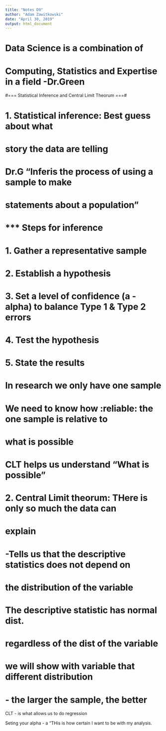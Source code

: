---
title: "Notes D9"
author: "Adam Zawitkowski"
date: "April 30, 2019"
output: html_document
---
# Data Science is a combination of 
# Computing, Statistics and Expertise in a field -Dr.Green

#=== Statistical Inference and Central Limit Theorum ===#

# 1. Statistical inference: Best guess about what 
# story the data are telling
# Dr.G "Inferis the process of using a sample to make 
# statements about a population"

# *** Steps for inference 
# 1. Gather a representative sample
# 2. Establish a hypothesis
# 3. Set a level of confidence (a - alpha) to balance Type 1 & Type 2       errors
# 4. Test the hypothesis
# 5. State the results

# In research we only have one sample
#   We need to know how :reliable: the one sample is relative to 
#   what is possible
#   CLT helps us understand "What is possible"


# 2. Central Limit theorum: THere is only so much the data can 
# explain

# -Tells us that the descriptive statistics does not depend on 
#   the distribution of the variable
#   The descriptive statistic has normal dist.
#   regardless of the dist of the variable
#   we will show with variable that different distribution
# - the larger the sample, the better

CLT - is what allows us to do regression

Seting your alpha - a "THis is how certain I want to be with my analysis.





